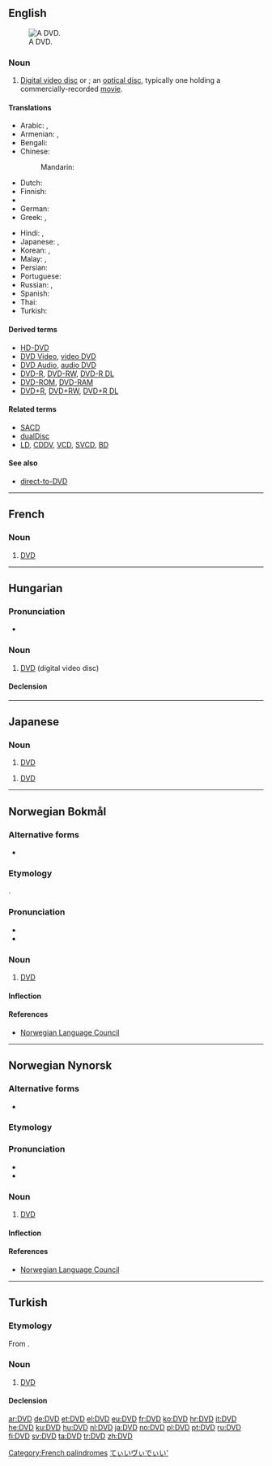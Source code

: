 {{also|dvd}}
==English==
[[Image:DVD-Video bottom-side.jpg|thumb|right|A DVD.]]

===Noun===
{{en-noun}}

# [[digital video disc#English|Digital video disc]] or {{l|en|digital versatile disc}}; an [[optical disc]], typically one holding a commercially-recorded [[movie]].

====Translations====
{{trans-top|digital video disc}}
* Arabic: {{t|ar|دي في دي|m|tr=dii fii dii}}, {{t+|ar|DVD|m|tr=dii fii dii|sc=Latn}}
* Armenian: {{t|hy|DVD|tr=-|sc=Armn}}, {{t|hy|ԹՏՍ|sc=Armn}} {{qualifier|rare}}
* Bengali: {{t|bn|ডিভিডি|sc=Beng}}
* Chinese:
*: Mandarin: {{t+|cmn|DVD|sc=Hani}}
* Dutch: {{t+|nl|dvd|m}}
* Finnish: {{t+|fi|DVD-levy}}
* {{trreq|ka}}
* German: {{t+|de|DVD|f}}
* Greek: {{t|el|ντιβιντί|tr=dividí}}, {{t+|el|DVD|tr=dividí|sc=Latn}}
{{trans-mid}}
* Hindi: {{t|hi|डीवीडी|tr=ḍīvīḍī}}, {{t|hi|DVD|tr=ḍīvīḍī|sc=Latn}}
* Japanese: {{t|ja|ディーブイディー|tr=dībuidī}}, {{t+|ja|DVD|tr=dībuidī|sc=Latn}}
* Korean: {{t|ko|디비디|tr=dibidi|sc=Hang}}, {{t+|ko|DVD|tr=dibidi|sc=Latn}}
* Malay: {{t|ms|DVD}}, {{t|ms|cakera video digital}}
* Persian: {{t|fa|دی‌وی‌دی|tr=di-vi-di|sc=fa-Arab}}
* Portuguese: {{t+|pt|DVD|m}}
* Russian: {{t|ru|ди-ви-ди|m|tr=di-vi-dí}}, {{t+|ru|DVD|m|tr=di-vi-dí|sc=Latn}}
* Spanish: {{t|es|DVD|m}}
* Thai: {{t|th|ดีวีดี|tr=dee-wee-dee}}
* Turkish: {{t+|tr|DVD}}
{{trans-bottom}}

====Derived terms====
* [[HD-DVD]]
* [[DVD Video]], [[video DVD]]
* [[DVD Audio]], [[audio DVD]]
* [[DVD-R]], [[DVD-RW]], [[DVD-R DL]]
* [[DVD-ROM]], [[DVD-RAM]]
* [[DVD+R]], [[DVD+RW]], [[DVD+R DL]]

====Related terms====
* [[SACD]]
* [[dualDisc]]
* [[LD]], [[CDDV]], [[VCD]], [[SVCD]], [[BD]]

====See also====
* [[direct-to-DVD]]

----

==French==

===Noun===
{{fr-noun|m|DVD}}

# {{context|initialism|lang=fr}} [[#English|DVD]]

[[Category:French palindromes]]

----

==Hungarian==

===Pronunciation===
* {{IPA|/ˈdeːveːdeː/|lang=hu}}

===Noun===
{{hu-noun|pl=DVD-k}}

# [[DVD#English|DVD]] (digital video disc)

====Declension====
{{hu-decl-k-front1|DVD|-}}{{hu-pos-tek|DVD-||jei}}

----

==Japanese==

===Noun===
{{ja-noun|r|kata=ディーブイディー|hidx=てぃいぶぃでぃい'}}

# {{context|initialism|lang=ja|sort=てぃいヴぃでぃい'}} [[#English|DVD]]

{{ja-noun|r|kata=ディーヴィーディー|hidx=てぃいヴぃでぃい'}}
# {{context|initialism|lang=ja|sort=てぃいヴぃでぃい'}} [[#English|DVD]]

[[Category:Japanese abbreviations, acronyms and initialisms|てぃいヴぃでぃい']]

----

==Norwegian Bokmål==

===Alternative forms===
* {{l|nb|dvd}}

===Etymology===
{{borrowing|en|DVD|lang=nb}}.

===Pronunciation===
* {{IPA|/deːʋədeː/|lang=nb}}
* {{rhymes|ədeː|lang=nb}}

===Noun===
{{head|nb|noun|g=m}}

# [[#English|DVD]]

====Inflection====
{{no-noun-infl|nb-class=m1|stem=DVD-}}

====References====
* [http://www.språkrådet.no/Sprakhjelp/Rettskriving_Ordboeker/Skriveregler_og_grammatikk/Forbokstavord/ Norwegian Language Council]

----

==Norwegian Nynorsk==

===Alternative forms===
* {{l|nn|dvd}}

===Etymology===
{{borrowing|en|DVD|lang=nn}}

===Pronunciation===
* {{IPA|/deːʋədeː/|lang=nn}}
* {{rhymes|ədeː|lang=nn}}

===Noun===
{{head|nn|noun|g=m}}

# [[#English|DVD]]

====Inflection====
{{no-noun-infl|nn-class=m1|stem=DVD-}}

====References====
* [http://www.språkrådet.no/Sprakhjelp/Rettskriving_Ordboeker/Skriveregler_og_grammatikk/Forbokstavord/ Norwegian Language Council]

----

==Turkish==

===Etymology===
From {{etyl|en|tr}} {{term|DVD|lang=en}}.

===Noun===
{{tr-noun|DVD'yi|DVD'ler}}

# {{context|media|lang=tr}} [[DVD#English|DVD]]

====Declension====
{{tr-decl-noun
|[[DVD]]|[[DVDler]] / [[DVD'ler]]
|[[DVD'yi]]|[[DVDleri]] / [[DVD'leri]]
|[[DVD'ye]]|[[DVDlere]] / [[DVD'lere]]
|[[DVD'de]]|[[DVDlerde]] / [[DVD'lerde]]
|[[DVD'den]]|[[DVDlerden]] / [[DVD'lerden]]
|[[DVD'nin]]|[[DVDlerin]] / [[DVD'lerin]]
}}

[[ar:DVD]]
[[de:DVD]]
[[et:DVD]]
[[el:DVD]]
[[eu:DVD]]
[[fr:DVD]]
[[ko:DVD]]
[[hr:DVD]]
[[it:DVD]]
[[he:DVD]]
[[ku:DVD]]
[[hu:DVD]]
[[nl:DVD]]
[[ja:DVD]]
[[no:DVD]]
[[pl:DVD]]
[[pt:DVD]]
[[ru:DVD]]
[[fi:DVD]]
[[sv:DVD]]
[[ta:DVD]]
[[tr:DVD]]
[[zh:DVD]]